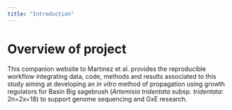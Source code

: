 ```yaml
---
title: "Introduction"
---
```


# Overview of project

This companion website to Martinez et al. provides the reproducible workflow integrating data, code, methods and results associated to this study aiming at developing an *in vitro* method of propagation using growth regulators for Basin Big sagebrush (*Artemisia tridentata* subsp. *tridentata*: 2n=2x=18) to support genome sequencing and GxE research.